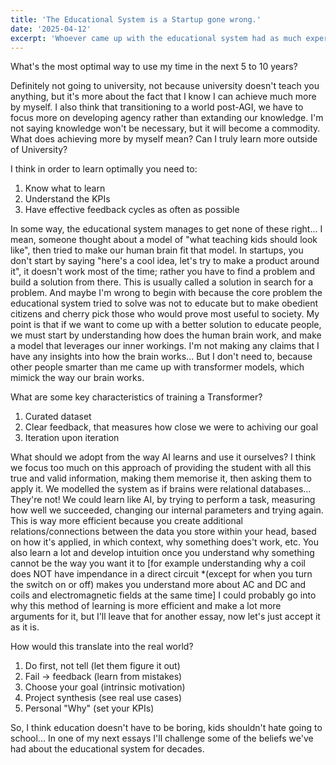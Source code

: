 ```yaml
---
title: 'The Educational System is a Startup gone wrong.'
date: '2025-04-12'
excerpt: 'Whoever came up with the educational system had as much experience with startups as I have with growing crops.'
---
```


What's the most optimal way to use my time in the next 5 to 10 years?

Definitely not going to university, not because university doesn't teach you anything, but it's more about the fact that I know I can achieve much more by myself. I also think that transitioning to a world post-AGI, we have to focus more on developing agency rather than extanding our knowledge. I'm not saying knowledge won't be necessary, but it will become a commodity.
What does achieving more by myself mean? Can I truly learn more outside of University?

I think in order to learn optimally you need to:
1) Know what to learn
2) Understand the KPIs
3) Have effective feedback cycles as often as possible

In some way, the educational system manages to get none of these right... I mean, someone thought about a model of "what teaching kids should look like", then tried to make our human brain fit that model. In startups, you don't start by saying "here's a cool idea, let's try to make a product around it", it doesn't work most of the time; rather you have to find a problem and build a solution from there. This is usually called a solution in search for a problem. And maybe I'm wrong to begin with because the core problem the educational system tried to solve was not to educate but to make obedient citizens and cherry pick those who would prove most useful to society.
My point is that if we want to come up with a better solution to educate people, we must start by understanding how does the human brain work, and make a model that leverages our inner workings.
I'm not making any claims that I have any insights into how the brain works... But I don't need to, because other people smarter than me came up with transformer models, which mimick the way our brain works.

What are some key characteristics of training a Transformer?
1. Curated dataset
2. Clear feedback, that measures how close we were to achiving our goal
3. Iteration upon iteration

What should we adopt from the way AI learns and use it ourselves? I think we focus too much on this approach of providing the student with all this true and valid information, making them memorise it, then asking them to apply it. We modelled the system as if brains were relational databases... They're not! We could learn like AI, by trying to perform a task, measuring how well we succeeded, changing our internal parameters and trying again. This is way more efficient because you create additional relations/connections between the data you store within your head, based on how it's applied, in which context, why something does't work, etc. You also learn a lot and develop intuition once you understand why something cannot be the way you want it to [for example understanding why a coil does NOT have impendance in a direct circuit *(except for when you turn the switch on or off) makes you understand more about AC and DC and coils and electromagnetic fields at the same time] I could probably go into why this method of learning is more efficient and make a lot more arguments for it, but I'll leave that for another essay, now let's just accept it as it is.

How would this translate into the real world? 
1. Do first, not tell (let them figure it out)
2. Fail → feedback (learn from mistakes)
3. Choose your goal (intrinsic motivation)
4. Project synthesis (see real use cases)
5. Personal "Why" (set your KPIs)

So, I think education doesn't have to be boring, kids shouldn't hate going to school... In one of my next essays I'll challenge some of the beliefs we've had about the educational system for decades.